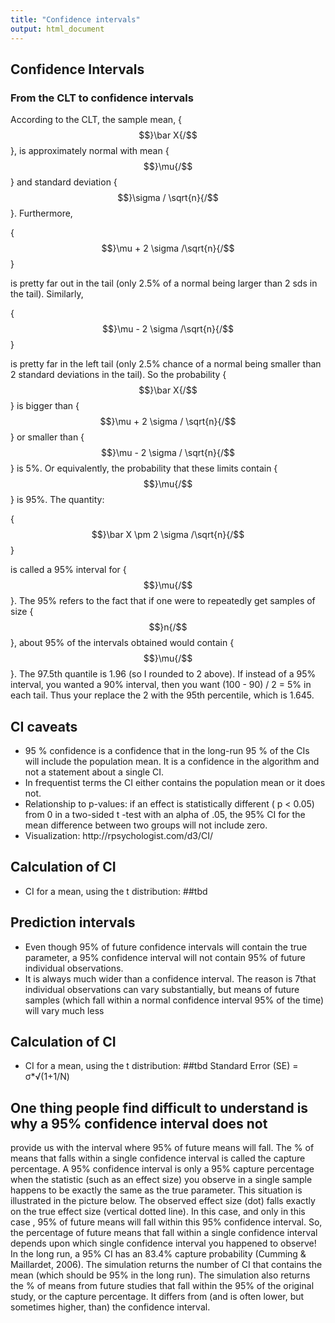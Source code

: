 ```yaml
---
title: "Confidence intervals"
output: html_document
---
```


## Confidence Intervals

### From the CLT to confidence intervals


According to the CLT, the sample mean, {$$}\bar X{/$$},
is approximately normal with mean {$$}\mu{/$$} and standard
deviation {$$}\sigma / \sqrt{n}{/$$}. Furthermore,

{$$}\mu + 2 \sigma /\sqrt{n}{/$$}

 is pretty far out in the tail
(only 2.5% of a normal being larger than 2 sds in the tail).
Similarly,

{$$}\mu - 2 \sigma /\sqrt{n}{/$$}

is pretty far in the left tail (only 2.5% chance of a normal being smaller than
2 standard deviations in the tail). So the probability
{$$}\bar X{/$$} is bigger than {$$}\mu + 2 \sigma / \sqrt{n}{/$$}
or smaller than {$$}\mu - 2 \sigma / \sqrt{n}{/$$} is 5%.
Or equivalently, the probability that these limits contain {$$}\mu{/$$}
is 95%. The quantity:

{$$}\bar X \pm 2 \sigma /\sqrt{n}{/$$}

is called a 95% interval for {$$}\mu{/$$}.
The 95% refers to the fact that if one were to repeatedly
get samples of size {$$}n{/$$}, about 95% of the intervals obtained
would contain {$$}\mu{/$$}. The 97.5th quantile is 1.96 (so I rounded to 2 above).
If instead of a 95% interval, you wanted a 90% interval, then
 you want (100 - 90) / 2 = 5% in each tail. Thus your replace the 2 with
 the 95th percentile, which is 1.645.






## CI caveats

* 95 % confidence is a confidence that in the long-run 95 % of the CIs will include the population mean. It is a confidence in the algorithm and not a statement about a single CI.
* In frequentist terms the CI either contains the population mean or it does not. 
* Relationship to p-values: if an effect is statistically different ( p < 0.05) from 0 in a
two-sided t -test with an alpha of .05, the 95% CI for the mean difference between two
groups will not include zero.
* Visualization: http://rpsychologist.com/d3/CI/

## Calculation of CI
* CI for a mean, using the t distribution:
##tbd


## Prediction intervals
* Even though 95% of future confidence intervals will contain the true parameter, a 95%
confidence interval will not contain 95% of future individual observations.
* It is always much wider than a confidence interval. The reason is
7that individual observations can vary substantially, but means of future samples (which
fall within a normal confidence interval 95% of the time) will vary much less

## Calculation of CI
* CI for a mean, using the t distribution:
##tbd
Standard Error (SE) = σ*√(1+1/N)

## One thing people find difficult to understand is why a 95% confidence interval does not
provide us with the interval where 95% of future means will fall. The % of means that falls
within a single confidence interval is called the capture percentage. A 95% confidence
interval is only a 95% capture percentage when the statistic (such as an effect size) you
observe in a single sample happens to be exactly the same as the true parameter. This
situation is illustrated in the picture below. The observed effect size (dot) falls exactly on
the true effect size (vertical dotted line). In this case, and only in this case , 95% of future
means will fall within this 95% confidence interval.
So, the percentage of future means that fall within a single
confidence interval depends upon which single confidence interval you happened to
observe! In the long run, a 95% CI has an 83.4% capture probability (Cumming &
Maillardet, 2006).
The simulation
returns the number of CI that contains the mean (which should be 95% in the long run).
The simulation also returns the % of means from future studies that fall within the 95%
of the original study, or the capture percentage. It differs from (and is often lower, but
sometimes higher, than) the confidence interval.

